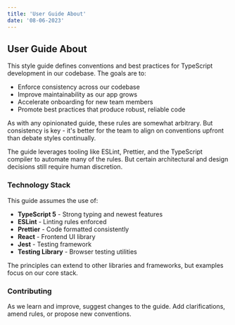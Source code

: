 ```yaml
---
title: 'User Guide About'
date: '08-06-2023'
---
```


<div className="prose dark:prose-invert lg:prose-lg">

## User Guide About

This style guide defines conventions and best practices for TypeScript development in our codebase. The goals are to:

- Enforce consistency across our codebase
- Improve maintainability as our app grows
- Accelerate onboarding for new team members
- Promote best practices that produce robust, reliable code

As with any opinionated guide, these rules are somewhat arbitrary. But consistency is key - it's better for the team to align on conventions upfront than debate styles continually.

The guide leverages tooling like ESLint, Prettier, and the TypeScript compiler to automate many of the rules. But certain architectural and design decisions still require human discretion.

### Technology Stack

This guide assumes the use of:

- **TypeScript 5** - Strong typing and newest features
- **ESLint** - Linting rules enforced
- **Prettier** - Code formatted consistently
- **React** - Frontend UI library
- **Jest** - Testing framework
- **Testing Library** - Browser testing utilities

The principles can extend to other libraries and frameworks, but examples focus on our core stack.

### Contributing

As we learn and improve, suggest changes to the guide. Add clarifications, amend rules, or propose new conventions.

</div>

